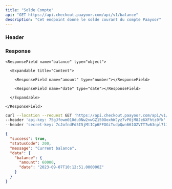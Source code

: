 ```yaml
---
title: "Solde Compte"
api: "GET https://api.checkout.paayoor.com/api/v1/balance"
description: "Cet endpoint donne le solde courant du compte Paayoor"
---
```


### Header

<ParamField header="api-key" type="string" required></ParamField>

<ParamField header="secret-key" type="string" required></ParamField>

### Response

<ResponseField name="success" type="boolean"></ResponseField>

<ResponseField name="statusCode" type="number"></ResponseField>

<ResponseField name="message" type="string"></ResponseField>

<ResponseField name="data" type="object">

  <Expandable title="Content">

    <ResponseField name="balance" type="object">

      <Expandable title="Content">

        <ResponseField name="amount" type="number"></ResponseField>

        <ResponseField name="date" type="date"></ResponseField>

      </Expandable>

    </ResponseField>

  </Expandable>

</ResponseField>

<RequestExample>

```bash cURL
curl --location --request GET 'https://api.checkout.paayoor.com/api/v1/balance' \
--header 'api-key: 75gJfowm010du0Nw2vwGZ150OoxhWJyz7vP0jM8Je6XFhtz0fk' \
--header 'secret-key: 7cJofndFd5I5jMtICp6FFOGiTudpQwn661OZVTT7w63npl7lJ1' \
```

</RequestExample>

<ResponseExample>

```json Response
{
  "success": true,
  "statusCode": 200,
  "message": "Current balance",
  "data": {
    "balance": {
      "amount": 60000,
      "date": "2023-09-07T10:12:51.000000Z"
    }
  }
}
```

</ResponseExample>
